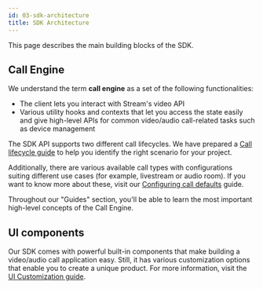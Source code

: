 ```yaml
---
id: 03-sdk-architecture
title: SDK Architecture
---
```


This page describes the main building blocks of the SDK.

## Call Engine

We understand the term **call engine** as a set of the following functionalities:

- The client lets you interact with Stream's video API
- Various utility hooks and contexts that let you access the state easily and give high-level APIs for common video/audio call-related tasks such as device management

The SDK API supports two different call lifecycles. We have prepared a  [Call lifecycle guide](../02-guides/02-call-lifecycle.gen.mdx) to help you identify the right scenario for your project.

Additionally, there are various available call types with configurations suiting different use cases (for example, livestream or audio room). If you want to know more about these, visit our [Configuring call defaults](./06-configuring-call-defaults.mdx) guide.

Throughout our "Guides" section, you'll be able to learn the most important high-level concepts of the Call Engine.

## UI components

Our SDK comes with powerful built-in components that make building a video/audio call application easy. Still, it has various customization options that enable you to create a unique product. For more information, visit the [UI Customization guide](./07-ui-customization-options.mdx).
